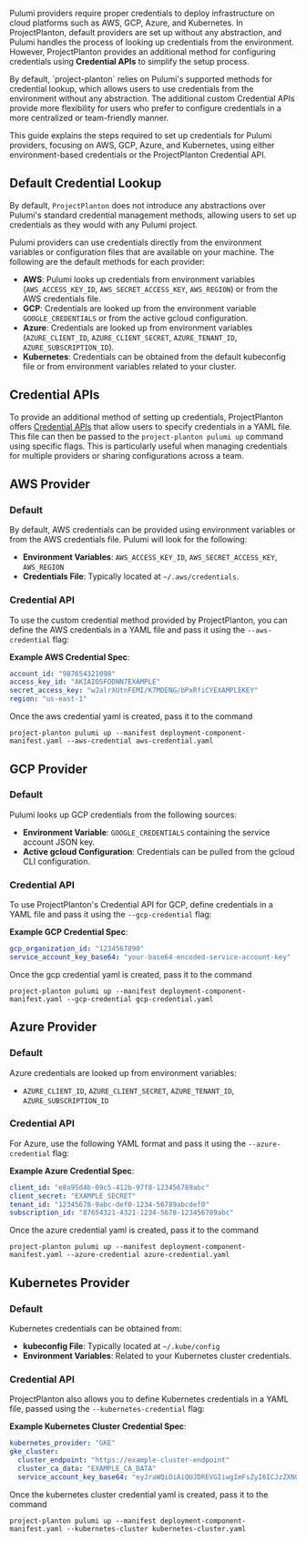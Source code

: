 
Pulumi providers require proper credentials to deploy infrastructure on cloud platforms such as AWS, GCP, Azure, and Kubernetes. In ProjectPlanton, default providers are set up without any abstraction, and Pulumi handles the process of looking up credentials from the environment. However, ProjectPlanton provides an additional method for configuring credentials using **Credential APIs** to simplify the setup process.

<Callout type="info" emoji="ℹ️">
    By default, `project-planton` relies on Pulumi's supported methods for credential lookup, which allows users to use credentials from the environment without any abstraction.
</Callout>

<Callout type="info" emoji="ℹ️">
    The additional custom Credential APIs provide more flexibility for users who prefer to configure credentials in a more centralized or team-friendly manner.
</Callout>

This guide explains the steps required to set up credentials for Pulumi providers, focusing on AWS, GCP, Azure, and Kubernetes, using either environment-based credentials or the ProjectPlanton Credential API.

## Default Credential Lookup

By default, `ProjectPlanton` does not introduce any abstractions over Pulumi's standard credential management methods, allowing users to set up credentials as they would with any Pulumi project.

Pulumi providers can use credentials directly from the environment variables or configuration files that are available on your machine. The following are the default methods for each provider:

- **AWS**: Pulumi looks up credentials from environment variables (`AWS_ACCESS_KEY_ID`, `AWS_SECRET_ACCESS_KEY`, `AWS_REGION`) or from the AWS credentials file.
- **GCP**: Credentials are looked up from the environment variable `GOOGLE_CREDENTIALS` or from the active gcloud configuration.
- **Azure**: Credentials are looked up from environment variables (`AZURE_CLIENT_ID`, `AZURE_CLIENT_SECRET`, `AZURE_TENANT_ID`, `AZURE_SUBSCRIPTION_ID`).
- **Kubernetes**: Credentials can be obtained from the default kubeconfig file or from environment variables related to your cluster.

## Credential APIs

To provide an additional method of setting up credentials, ProjectPlanton offers [Credential APIs](https://github.com/plantoncloud/project-planton/tree/main/apis/project/planton/credential) that allow users to specify credentials in a YAML file. This file can then be passed to the `project-planton pulumi up` command using specific flags. This is particularly useful when managing credentials for multiple providers or sharing configurations across a team.

## AWS Provider

### Default

By default, AWS credentials can be provided using environment variables or from the AWS credentials file. Pulumi will look for the following:

- **Environment Variables**: `AWS_ACCESS_KEY_ID`, `AWS_SECRET_ACCESS_KEY`, `AWS_REGION`
- **Credentials File**: Typically located at `~/.aws/credentials`.

### Credential API

To use the custom credential method provided by ProjectPlanton, you can define the AWS credentials in a YAML file and pass it using the `--aws-credential` flag:

**Example AWS Credential Spec**:
```yaml
account_id: "987654321098"
access_key_id: "AKIAIOSFODNN7EXAMPLE"
secret_access_key: "wJalrXUtnFEMI/K7MDENG/bPxRfiCYEXAMPLEKEY"
region: "us-east-1"
```

Once the aws credential yaml is created, pass it to the command

```shell
project-planton pulumi up --manifest deployment-component-manifest.yaml --aws-credential aws-credential.yaml
```

## GCP Provider

### Default

Pulumi looks up GCP credentials from the following sources:

- **Environment Variable**: `GOOGLE_CREDENTIALS` containing the service account JSON key.
- **Active gcloud Configuration**: Credentials can be pulled from the gcloud CLI configuration.

### Credential API

To use ProjectPlanton's Credential API for GCP, define credentials in a YAML file and pass it using the `--gcp-credential` flag:

**Example GCP Credential Spec**:

```yaml
gcp_organization_id: "1234567890"
service_account_key_base64: "your-base64-encoded-service-account-key"
```

Once the gcp credential yaml is created, pass it to the command

```shell
project-planton pulumi up --manifest deployment-component-manifest.yaml --gcp-credential gcp-credential.yaml
```

## Azure Provider

### Default

Azure credentials are looked up from environment variables:

- `AZURE_CLIENT_ID`, `AZURE_CLIENT_SECRET`, `AZURE_TENANT_ID`, `AZURE_SUBSCRIPTION_ID`

### Credential API

For Azure, use the following YAML format and pass it using the `--azure-credential` flag:

**Example Azure Credential Spec**:

```yaml
client_id: "e8a95d4b-09c5-412b-97f8-123456789abc"
client_secret: "EXAMPLE_SECRET"
tenant_id: "12345678-9abc-def0-1234-56789abcdef0"
subscription_id: "87654321-4321-1234-5678-123456789abc"
```

Once the azure credential yaml is created, pass it to the command

```shell
project-planton pulumi up --manifest deployment-component-manifest.yaml --azure-credential azure-credential.yaml
```

## Kubernetes Provider

### Default

Kubernetes credentials can be obtained from:

- **kubeconfig File**: Typically located at `~/.kube/config`
- **Environment Variables**: Related to your Kubernetes cluster credentials.

### Credential API

ProjectPlanton also allows you to define Kubernetes credentials in a YAML file, passed using the `--kubernetes-credential` flag:

**Example Kubernetes Cluster Credential Spec**:

```yaml
kubernetes_provider: "GKE"
gke_cluster:
  cluster_endpoint: "https://example-cluster-endpoint"
  cluster_ca_data: "EXAMPLE_CA_DATA"
  service_account_key_base64: "eyJraWQiOiAiQUJDREVGIiwgImFsZyI6ICJzZXN0ZXEifQ.EXAMPLE"
```

Once the kubernetes cluster credential yaml is created, pass it to the command

```shell
project-planton pulumi up --manifest deployment-component-manifest.yaml --kubernetes-cluster kubernetes-cluster.yaml
```
